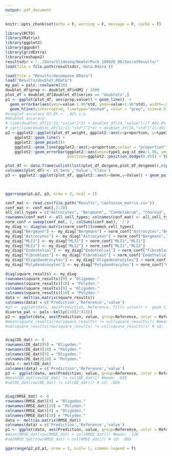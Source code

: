 ```yaml
---
output: pdf_document
---
```


```r
knitr::opts_chunk$set(echo = F, warning = F, message = F, cache = T)
```

```r
library(RCTD)
library(Matrix)
library(ggplot2)
library(ggpubr)
library(gridExtra)
library(reshape2)
resultsdir = "../Data/Slideseq/NewCerPuck_190926_08/SeuratResults/"
load(file = file.path(resultsdir,'data.Rdata'))
```

```r
load(file = "Results/decompose.RData")
load("Results/doublet.RData")
my_pal = pals::coolwarm(20)
doublet_df$prop <- doublet_df$nUMI / 1000
plot_df = doublet_df[doublet_df$series == "doublets",]
p1 <- ggplot(plot_df, aes(prop,value)) + geom_line()  + 
  geom_errorbar(aes(ymin=value-1.96*std, ymax=value+1.96*std), width=.02,position=position_dodge(.001)) + theme_classic() + 
  geom_hline(yintercept=0, linetype="dashed", color = "grey", size=0.5) + geom_hline(yintercept=1, linetype="dashed", color = "grey", size=0.5) + xlab("UMI Proportion of Minority Cell Type") + ylab("Doublet Classification Rate") + scale_color_manual(values=c(my_pal[1], my_pal[20]),labels = c("Doublet"), name = "Class") + scale_y_continuous(breaks = c(0,0.5,1), limits = c(0,1))+ scale_x_continuous(breaks = c(0,0.25,0.5), limits = c(-.03,0.53))
#singlet accuracy 92.8% +- .41% s.e.
#doublet accuracy:
# (sum(doublet_df[11:13,"value"]*2) + doublet_df[14,"value"])/7 #82.8%
# sqrt((sum(doublet_df[11:13,"std"]^2*4) + doublet_df[14,"std"]^2)/49) # 0.3% s.e.
p2 <-ggplot2::ggplot(plot_df_weight, ggplot2::aes(x=proportion, y=type1_avg, colour = "type1_avg")) +
    ggplot2::geom_line() +
    ggplot2::geom_point()+
    ggplot2::geom_line(ggplot2::aes(y=proportion,colour = "proportion")) +
    ggplot2::geom_errorbar(ggplot2::aes(ymin=type1_avg-st_dev/1.96, ymax=type1_avg+st_dev/1.96), width=.05,
                           position=ggplot2::position_dodge(0.05)) + theme_classic() + xlab('True Bergmann Proportion')+ ylab('Predicted Bergmann Proportion')+ scale_color_manual(values=c(my_pal[20], my_pal[1]),labels = c("",""), name = "") + scale_y_continuous(breaks = c(0,0.5,1), limits = c(-.01,1.01))+ scale_x_continuous(breaks = c(0,0.5,1), limits = c(-.03,1.03))+ theme(legend.position = "none")

plot_df <- data.frame(unlist(list(plot_df_de$gene,plot_df_de$gene)),c(plot_df_de$predicted,plot_df_de$true),c(rep("Predicted",20),rep("True",20)))
colnames(plot_df) <- c('Gene','Value','Class')
p3 <- ggplot2::ggplot(plot_df, ggplot2::aes(x=Gene,y=Value)) + geom_point(aes(color=Class)) + theme_classic()+ theme(axis.text.x = element_text(angle = 45, hjust = 1)) + scale_y_continuous(breaks = c(0,0.5,1), limits = c(0,1)) + scale_color_manual(values=c(my_pal[1], my_pal[20]), name = "") + ylab('Proportion in Bergmann')+ theme(legend.position="top")
 


ggarrange(p1,p2, p3, nrow = 2, ncol = 2)
```

```r

conf_mat <- read.csv(file.path("Results",'confusion_matrix.csv'))
conf_mat <- conf_mat[,2:20]
all_cell_types = c("Astrocytes", "Bergmann", "Candelabrum", "Choroid", "Endothelial", "Ependymal", "Fibroblast", "Globular","Golgi", "Granule", "Lugaro","Macrophages" ,"Microglia" ,"MLI1", "MLI2", "Oligodendrocytes", "Polydendrocytes", "Purkinje", "UBCs")
rownames(conf_mat) <- all_cell_types; colnames(conf_mat) <- all_cell_types
norm_conf = sweep(conf_mat, 2, colSums(conf_mat), '/')
my_diag <- diag(as.matrix(norm_conf))[common_cell_types]
my_diag["Bergmann"] <- my_diag["Bergmann"] + norm_conf["Astrocytes","Bergmann"]
my_diag["Astrocytes"] <- my_diag["Astrocytes"] + norm_conf["Bergmann","Astrocytes"]
my_diag["MLI1"] <- my_diag["MLI1"] + norm_conf["MLI2","MLI1"]
my_diag["MLI2"] <- my_diag["MLI2"] + norm_conf["MLI1","MLI2"]
my_diag["Endothelial"] <- my_diag["Endothelial"] + norm_conf["Fibroblast","Endothelial"]
my_diag["Fibroblast"] <- my_diag["Fibroblast"] + norm_conf["Endothelial","Fibroblast"]
my_diag["Oligodendrocytes"] <- my_diag["Oligodendrocytes"] + norm_conf["Polydendrocytes","Oligodendrocytes"]
my_diag["Polydendrocytes"] <- my_diag["Polydendrocytes"] + norm_conf["Oligodendrocytes","Polydendrocytes"]

diag(square_results) <- my_diag
rownames(square_results)[9] = "Oligoden."
rownames(square_results)[10] = "Polyden."
colnames(square_results)[9] = "Oligoden."
colnames(square_results)[10] = "Polyden."
data <- melt(as.matrix(square_results))
colnames(data) = c('Prediction','Reference','value')
#p2 <- ggplot(data, aes(Prediction, Reference, fill= value)) +  geom_tile() +theme_classic() +scale_fill_gradientn(colors = pals::brewer.reds(20)[1:20], limits= c(0,1),name = "Identification Rate")+ theme(axis.text.x = element_text(angle = 45, hjust = 1)) + xlab('First Cell Type')+ ylab('Second Cell Type')
diverse_pal <- pals::kelly(13)[2:(13)]
p2 <- ggplot(data, aes(Prediction, value, group=Reference, color = Reference))  +  geom_jitter(width = 0.3, size = 1) +theme_classic() + theme(axis.text.x = element_text(angle = 45, hjust = 1)) + xlab('Cell Type 1')+ ylab('Identification Rate') + scale_color_manual(values = diverse_pal, name = "Cell Type 2") + theme(axis.text=element_text(size=8)) + theme(axis.title=element_text(size=10))+ theme(legend.text=element_text(size=8),legend.spacing.x = unit(-0.1, 'cm'),legend.spacing.y = unit(-0.1, 'cm')) + guides(guide_legend(nrow=6,byrow=TRUE)) + scale_y_continuous(breaks = c(0,0.5,1), limits = c(-.0001,1.0001))
#mean(square_results[row(square_results) != col(square_results)]) #mean: .919
#sd(square_results[row(square_results) != col(square_results)]) # sd: .094


diag(DE_dat) <- 0
rownames(DE_dat)[9] = "Oligoden."
rownames(DE_dat)[10] = "Polyden."
colnames(DE_dat)[9] = "Oligoden."
colnames(DE_dat)[10] = "Polyden."
data <- melt(DE_dat)
colnames(data) = c('Prediction','Reference','value')
p3 <- ggplot(data, aes(Prediction, value, group=Reference, color = Reference))   + scale_y_continuous(breaks = c(0,0.5,1), limits = c(-.0001,1.0001)) + geom_jitter(width = 0.3,size=1) +theme_classic() + theme(axis.text.x = element_text(angle = 45, hjust = 1)) + xlab('Cell Type 1')+ ylab('Mean Absolute Relative Error') + scale_color_manual(values = diverse_pal, name = "Second Cell Type")+ theme(axis.text=element_text(size=8)) + theme(axis.title=element_text(size=10))
#mean(DE_dat[row(DE_dat) != col(DE_dat)]) #mean: .019
#sd(DE_dat[row(DE_dat) != col(DE_dat)]) # sd: .026


diag(RMSE_dat) <- 0 
rownames(RMSE_dat)[9] = "Oligoden."
rownames(RMSE_dat)[10] = "Polyden."
colnames(RMSE_dat)[9] = "Oligoden."
colnames(RMSE_dat)[10] = "Polyden."
data <- melt(as.matrix(RMSE_dat))
colnames(data) = c('Prediction','Reference','value')
p1 <- ggplot(data, aes(Prediction, value, group=Reference, color = Reference))   + scale_y_continuous(breaks = c(0,0.25,0.5), limits = c(-.0001,0.5)) + geom_jitter(width = 0.3,size=1) +theme_classic() + theme(axis.text.x = element_text(angle = 45, hjust = 1)) + xlab('Cell Type 1')+ ylab('Root Mean Squared Error') + scale_color_manual(values = diverse_pal, name = "Second Cell Type")+ theme(axis.text=element_text(size=8)) + theme(axis.title=element_text(size=10))
#mean(RMSE_dat[row(RMSE_dat) < col(RMSE_dat)]) #mean: .128
#sd(RMSE_dat[row(RMSE_dat) < col(RMSE_dat)]) # sd: .069

ggarrange(p2,p3,p1, nrow = 3, ncol= 1, common.legend = T)

```

